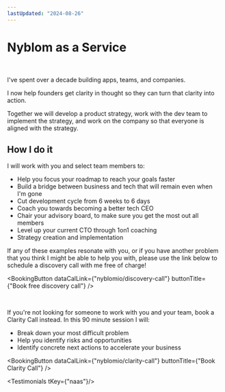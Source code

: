 ```yaml
---
lastUpdated: "2024-08-26"
---
```


# Nyblom as a Service

<br />

I've spent over a decade building apps, teams, and companies.

I now help founders get clarity in thought so they can turn that clarity into action.

Together we will develop a product strategy, work with the dev team to implement the strategy, and work on the company so that everyone is aligned with the strategy.

## How I do it

I will work with you and select team members to:

- Help you focus your roadmap to reach your goals faster
- Build a bridge between business and tech that will remain even when I'm gone
- Cut development cycle from 6 weeks to 6 days
- Coach you towards becoming a better tech CEO
- Chair your advisory board, to make sure you get the most out all members
- Level up your current CTO through 1on1 coaching
- Strategy creation and implementation

If any of these examples resonate with you, or if you have another problem that you think I might be able to help you with, please use the link below to schedule a discovery call with me free of charge!

<BookingButton dataCalLink={"nyblomio/discovery-call"} buttonTitle={"Book free discovery call"} />

<br />

If you're not looking for someone to work with you and your team, book a <Link href="/clarity-call">Clarity Call</Link> instead. In this 90 minute session I will:

* Break down your most difficult problem
* Help you identify risks and opportunities
* Identify concrete next actions to accelerate your business

<BookingButton dataCalLink={"nyblomio/clarity-call"} buttonTitle={"Book Clarity Call"} />

<Testimonials tKey={"naas"}/>
